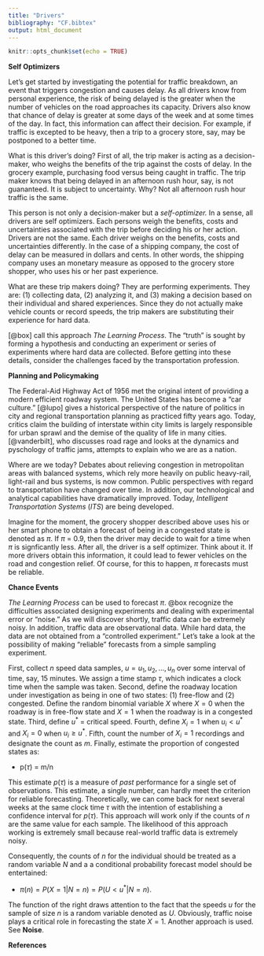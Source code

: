 ```yaml
---
title: "Drivers"
bibliography: "CF.bibtex"
output: html_document
---
```


```r
knitr::opts_chunk$set(echo = TRUE)
```

__Self Optimizers__

Let's get started by investigating the potential for traffic breakdown, an event that triggers congestion and causes delay. As all drivers know from personal experience, the risk of being delayed is the greater when the number of vehicles on the road approaches its capacity. Drivers also know that chance of delay is greater at some days of the week and at some times of the day. In fact, this information can affect their decision. For example, if traffic is excepted to be heavy, then a trip to a grocery store, say, may be postponed to a better time.

What is this driver's doing? First of all, the trip maker is acting as a decision-maker, who  weighs the benefits  of the trip against the costs of delay. In the grocery example, purchasing food versus being caught in traffic. The trip maker knows that being delayed in an afternoon rush hour, say, is not guananteed. It is subject to uncertainty. Why? Not all afternoon rush hour traffic is the same.

This person is not only a decision-maker but a  _self-optimizer._  In a sense, all drivers are self optimizers. Each persons  weigh the benefits, costs and uncertainties associated with the trip before deciding his or her action.  Drivers are not the same. Each driver  weighs on the benefits, costs and uncertainties differently. In the case of a shipping company, the cost of delay can be measured in dollars and cents. In other words, the shipping company uses an monetary measure as opposed to the grocery store shopper, who uses his or her past experience.

What are these trip makers doing? They are performing experiments. They are: (1) collecting data, (2) analyzing it, and (3) making a decision based on their individual and shared experiences. Since they do not actually make vehicle counts or record speeds, the trip makers are substituting their experience  for hard data.  

[@box] call this approach  _The Learning Process_. The "truth" is sought by forming a hypothesis and  conducting an experiment or series of experiments where hard data are collected. Before getting into these details, consider the challenges faced by the transportation profession.

__Planning and Policymaking__

The Federal-Aid Highway Act of 1956 met the original intent of providing a modern efficient roadway system. The United States has become a "car culture." [@lupo] gives a historical perspective of the nature of politics in city and regional transportation planning as practiced fifty years ago. Today, critics claim the building of interstate within city limits is largely responsible  for urban sprawl and the demise of the quality of life in many cities.   [@vanderbilt], who discusses road rage and looks at the dynamics and pyschology of traffic jams, attempts to explain who we are as a nation. 

Where are we today?  Debates about relieving congestion in metropolitan areas with balanced systems, which rely more heavily on public heavy-rail, light-rail and bus systems,  is now common. Public perspectives with regard to transportation have changed over time. In addition, our technological and analytical capabilities have dramatically improved. Today, _Intelligent Transportation Systems_ (_ITS_) are being developed. 

Imagine for the moment,  the grocery shopper described above uses his or her smart phone to obtain a forecast of being in a congested state is denoted as $\pi$.  If $\pi$ = 0.9,  then the driver may decide to wait for a time when $\pi$ is signficantly less. After all, the driver is a self optimizer. Think about it. If more drivers obtain this  information, it could lead to fewer vehicles on the road and congestion relief. Of course, for this to happen, $\pi$ forecasts must be reliable.

__Chance Events__

_The Learning Process_ can be used to forecast $\pi$. @box recognize the difficulties associated designing experiments and dealing with experimental error or "noise." As we will discover shortly,  traffic data can be extremely noisy. In addition, traffic data are observational data. While hard data, the data are not obtained from a "controlled experiment." Let's take a look at the possibility of making "reliable" forecasts from a simple sampling experiment.

First,  collect $n$ speed data samples, $u = u_1, u_2, ..., u_n$ over some interval of time, say,  15 minutes.  We assign a  time stamp  $\tau$, which indicates a clock time when the sample was taken.  Second, define the roadway location under investigation as being in one of two states: (1) free-flow and (2) congested. Define the random binomial  variable $X$ where $X = 0$ when the roadway is in free-flow state and $X = 1$ when the roadway is in a congested state. Third, define $u^*$ = critical speed. Fourth, define $X_i = 1$ when $u_i < u^*$ and $X_i = 0$  when $u_i \geq u^*$. Fifth, count the number of $X_i = 1$ recordings and designate the count as $m$. Finally, estimate the proportion of congested states as:

* p($\tau$) = m/n

This estimate $p(\tau)$ is a measure of _past_ performance for a single set of observations. This estimate, a single number, can hardly meet the criterion for reliable forecasting. Theoretically, we can come back for next several weeks at the same clock time $\tau$ with the intention of establishing a confidence interval for $p(\tau)$. This approach will work only if the counts of $n$  are the same value for each sample. The likelihood of this approach working is extremely small because real-world traffic data is extremely noisy. 

Consequently,  the counts of $n$ for the individual should be treated as a random variable $N$ and a a conditional probability forecast model should be entertained:

* $\pi(n) = P(X = 1|N = n) = P(U < u^*|N = n)$.

The function of the right draws attention to the fact that the speeds $u$ for the sample of size $n$ is  a random variable denoted as $U$. Obviously, traffic noise plays a critical role in forecasting the state $X = 1$. Another approach is used. See __Noise__.



__References__


